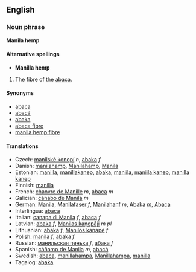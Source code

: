 ==English==
===Noun phrase===
'''Manila hemp'''

====Alternative spellings====
*'''Manilla hemp'''

#The fibre of the [[abaca]].

====Synonyms====
*[[abaca]] 
*[[abacá]]
*[[abaka]]
*[[abaca fibre]] 
*[[manila hemp fibre]] 


====Translations====
*Czech: [[manilské konopí]] ''n'', [[abaka]] ''f''
*Danish: [[manilahamp]], [[Manilahamp]], [[Manila]] 
*Estonian: [[manilla]], [[manillakanep]], [[abaka]],  [[maniila]], [[maniila kanep]], [[manilla kanep]] 
*Finnish: [[manilla]]
*French: [[chanvre de Manille]] ''m'', [[abaca]] ''m''
*Galician: [[cánabo de Manila]] ''m''
*German: [[Manila]], [[Manilafaser]] ''f'', [[Manilahanf]] ''m'', [[Abaka]] ''m'', [[Abaca]]
*Interlingua: [[abaca]]
*Italian: [[canapa di Manila]] ''f'', [[abaca]] ''f'' 
*Latvian: [[abaka]] ''f'', [[Manilas kaņepāji]] ''m pl'' 
*Lithuanian: [[abaka]] ''f'', [[Manilos kanapė]] ''f''
*Polish: [[manila]] ''f'', [[abaka]] ''f''
*Russian: [[манильская пенька]] ''f'', [[абака]] ''f''
*Spanish: [[cáñamo de Manila]] ''m'', [[abacá]] 
*Swedish: [[abaca]], [[manillahampa]], [[Manillahampa]], [[manilla]]
*Tagalog: [[abaka]]